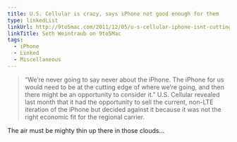 ```yaml
---
title: U.S. Cellular is crazy, says iPhone not good enough for them
type: linkedList
linkUrl: http://9to5mac.com/2011/12/05/u-s-cellular-iphone-isnt-cutting-edge-enough-currently-to-consider/
linkTitle: Seth Weintraub on 9to5Mac
tags:
  - iPhone
  - Linked
  - Miscellaneous
---
```


> “We’re never going to say never about the iPhone. The iPhone for us would need to be at the cutting edge of where we’re going, and then there might be an opportunity to consider it.” U.S. Cellular revealed last month that it had the opportunity to sell the current, non-LTE iteration of the iPhone but decided against it because it was not the right economic fit for the regional carrier.

The air must be mighty thin up there in those clouds…
